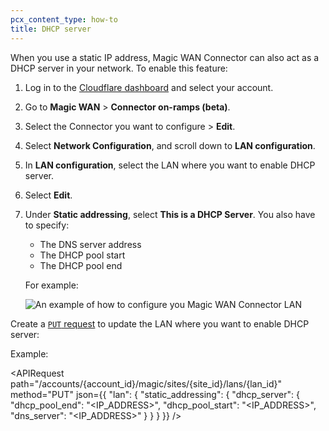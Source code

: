 ```yaml
---
pcx_content_type: how-to
title: DHCP server
---
```



When you use a static IP address, Magic WAN Connector can also act as a DHCP server in your network. To enable this feature:

<Tabs syncKey="dashPlusAPI"> <TabItem label="Dashboard">

1. Log in to the [Cloudflare dashboard](https://dash.cloudflare.com/) and select your account.
2. Go to **Magic WAN** > **Connector on-ramps (beta)**.
3. Select the Connector you want to configure > **Edit**.
4. Select **Network Configuration**, and scroll down to **LAN configuration**.
5. In **LAN configuration**, select the LAN where you want to enable DHCP server.
6. Select **Edit**.
7. Under **Static addressing**, select **This is a DHCP Server**. You also have to specify:

   - The DNS server address
   - The DHCP pool start
   - The DHCP pool end

   For example:

    <div class="medium-img">

   ![An example of how to configure you Magic WAN Connector LAN](~/assets/images/magic-wan/connector/lan-static.png)

    </div>

</TabItem> <TabItem label="API">

<Render file="account-id-api-key" product="networking-services" />

Create a [`PUT` request](/api/resources/magic_transit/subresources/sites/subresources/lans/methods/update/) to update the LAN where you want to enable DHCP server:

Example:

<APIRequest
  path="/accounts/{account_id}/magic/sites/{site_id}/lans/{lan_id}"
  method="PUT"
  json={{
    "lan": {
    "static_addressing": {
      "dhcp_server": {
        "dhcp_pool_end": "<IP_ADDRESS>",
        "dhcp_pool_start": "<IP_ADDRESS>",
        "dns_server": "<IP_ADDRESS>"
      }
    }
  }
  }}
/>

</TabItem> </Tabs>
